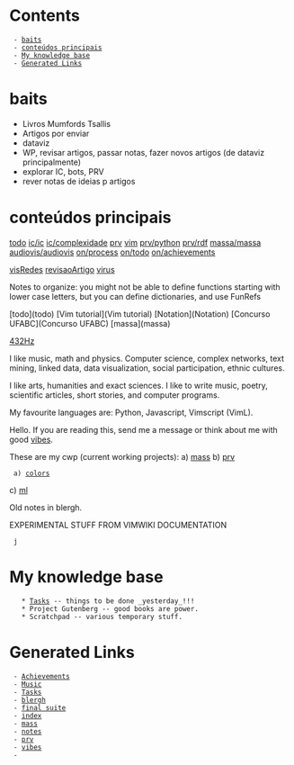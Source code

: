 = Contents =
  - [[#baits|baits]]
  - [[#conteúdos principais|conteúdos principais]]
  - [[#My knowledge base|My knowledge base]]
  - [[#Generated Links|Generated Links]]


= baits =
* Livros Mumfords Tsallis
* Artigos por enviar
* dataviz
* WP, revisar artigos, passar notas, fazer novos artigos (de dataviz principalmente)
* explorar IC, bots, PRV
* rever notas de ideias p artigos

= conteúdos principais =

[[todo]]
[[ic/ic]] [[ic/complexidade]]
[[./prv/prv|prv]] [[prv/|vim]] [[prv/python]] [[prv/rdf]]
[[massa/massa]]
[[audiovis/audiovis]]
[[on/process]] [[on/todo]] [[on/achievements]]



[[visRedes]]
[[revisaoArtigo]]
[[virus]]

Notes to organize:
you might not be able to define functions
starting with lower case letters, but you
can define dictionaries, and use FunRefs


[todo](todo)
[Vim tutorial](Vim tutorial)
[Notation](Notation)
[Concurso UFABC](Concurso UFABC)
[massa](massa)



[[432Hz]]


I like music, math and physics.
Computer science, complex networks,
text mining, linked data, data visualization, social participation,
ethnic cultures.

I like arts, humanities and exact sciences.
I like to write music, poetry, scientific articles, short stories, and
computer programs.

My favourite languages are:
Python, Javascript, Vimscript (VimL).

Hello. If you are reading this,
send me a message or think about me
with good [[vibes]].

These are my cwp (current working projects):
a) [[mass]]
b) [[prv]]
  a) [[colors]]
c) [[ml]]

Old notes in blergh.


EXPERIMENTAL STUFF FROM VIMWIKI DOCUMENTATION
  j
= My knowledge base =
    * [[Tasks]] -- things to be done _yesterday_!!!
    * Project Gutenberg -- good books are power.
    * Scratchpad -- various temporary stuff.

= Generated Links =
  - [[Achievements]]
  - [[Music]]
  - [[Tasks]]
  - [[blergh]]
  - [[final suite]]
  - [[index]]
  - [[mass]]
  - [[notes]]
  - [[prv]]
  - [[vibes]]
  - 
